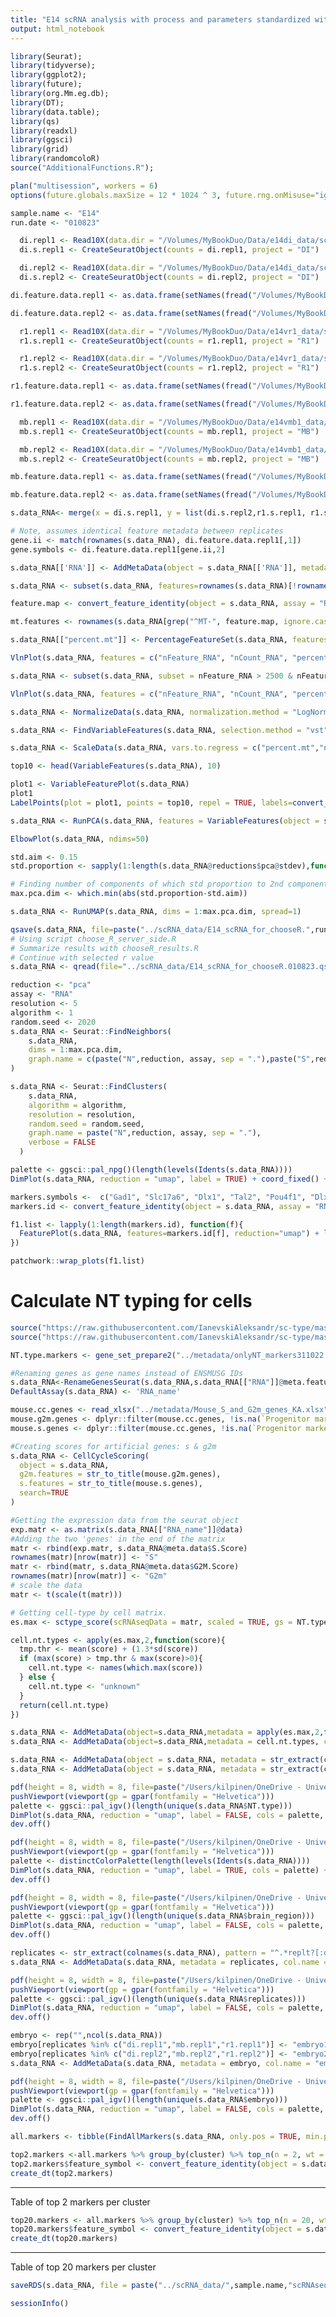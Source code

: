 ```yaml
---
title: "E14 scRNA analysis with process and parameters standardized with rV2 project"
output: html_notebook
---
```


```r
library(Seurat);
library(tidyverse);
library(ggplot2);
library(future);
library(org.Mm.eg.db);
library(DT);
library(data.table);
library(qs)
library(readxl)
library(ggsci)
library(grid)
library(randomcoloR)
source("AdditionalFunctions.R");
```

```r
plan("multisession", workers = 6)
options(future.globals.maxSize = 12 * 1024 ^ 3, future.rng.onMisuse="ignore")
```

```r
sample.name <- "E14"
run.date <- "010823"
```

```r
  di.repl1 <- Read10X(data.dir = "/Volumes/MyBookDuo/Data/e14di_data/scRNA/E14_DI_1_RNA/outs/filtered_feature_bc_matrix/", gene.column = 1)
  di.s.repl1 <- CreateSeuratObject(counts = di.repl1, project = "DI")

  di.repl2 <- Read10X(data.dir = "/Volumes/MyBookDuo/Data/e14di_data/scRNA/E14_DI_2_RNA/outs/filtered_feature_bc_matrix/", gene.column = 1)
  di.s.repl2 <- CreateSeuratObject(counts = di.repl2, project = "DI")
```

```r
di.feature.data.repl1 <- as.data.frame(setNames(fread("/Volumes/MyBookDuo/Data/e14di_data/scRNA/E14_DI_1_RNA/outs/filtered_feature_bc_matrix/features.tsv.gz", header=FALSE), c("ensg_id","gene_name","exp_type")))

di.feature.data.repl2 <- as.data.frame(setNames(fread("/Volumes/MyBookDuo/Data/e14di_data/scRNA/E14_DI_2_RNA/outs/filtered_feature_bc_matrix/features.tsv.gz", header=FALSE), c("ensg_id","gene_name","exp_type")))
```

```r
  r1.repl1 <- Read10X(data.dir = "/Volumes/MyBookDuo/Data/e14vr1_data/scRNA/E14vR1_1_RNA/outs/filtered_feature_bc_matrix/", gene.column = 1)
  r1.s.repl1 <- CreateSeuratObject(counts = r1.repl1, project = "R1")

  r1.repl2 <- Read10X(data.dir = "/Volumes/MyBookDuo/Data/e14vr1_data/scRNA/E14vR1_2_RNA/outs/filtered_feature_bc_matrix/", gene.column = 1)
  r1.s.repl2 <- CreateSeuratObject(counts = r1.repl2, project = "R1")
```

```r
r1.feature.data.repl1 <- as.data.frame(setNames(fread("/Volumes/MyBookDuo/Data/e14vr1_data/scRNA/E14vR1_1_RNA/outs/filtered_feature_bc_matrix/features.tsv.gz", header=FALSE), c("ensg_id","gene_name","exp_type")))

r1.feature.data.repl2 <- as.data.frame(setNames(fread("/Volumes/MyBookDuo/Data/e14vr1_data/scRNA/E14vR1_2_RNA/outs/filtered_feature_bc_matrix/features.tsv.gz", header=FALSE), c("ensg_id","gene_name","exp_type")))
```

```r
  mb.repl1 <- Read10X(data.dir = "/Volumes/MyBookDuo/Data/e14vmb1_data/scRNA/E14VMB_1_RNA/outs/filtered_feature_bc_matrix/", gene.column = 1)
  mb.s.repl1 <- CreateSeuratObject(counts = mb.repl1, project = "MB")

  mb.repl2 <- Read10X(data.dir = "/Volumes/MyBookDuo/Data/e14vmb1_data/scRNA/E14VMB_2_RNA/outs/filtered_feature_bc_matrix/", gene.column = 1)
  mb.s.repl2 <- CreateSeuratObject(counts = mb.repl2, project = "MB")
```

```r
mb.feature.data.repl1 <- as.data.frame(setNames(fread("/Volumes/MyBookDuo/Data/e14vmb1_data/scRNA/E14VMB_1_RNA/outs/filtered_feature_bc_matrix/features.tsv.gz", header=FALSE), c("ensg_id","gene_name","exp_type")))

mb.feature.data.repl2 <- as.data.frame(setNames(fread("/Volumes/MyBookDuo/Data/e14vmb1_data/scRNA/E14VMB_2_RNA/outs/filtered_feature_bc_matrix/features.tsv.gz", header=FALSE), c("ensg_id","gene_name","exp_type")))
```

```r
s.data_RNA<- merge(x = di.s.repl1, y = list(di.s.repl2,r1.s.repl1, r1.s.repl2, mb.s.repl1, mb.s.repl2), add.cell.ids = c( "di.repl1", "di.repl2", "r1.repl1", "r1.repl2", "mb.repl1", "mb.repl2"), project = "e14.rna.data")
```

```r
# Note, assumes identical feature metadata between replicates
gene.ii <- match(rownames(s.data_RNA), di.feature.data.repl1[,1])
gene.symbols <- di.feature.data.repl1[gene.ii,2]

s.data_RNA[['RNA']] <- AddMetaData(object = s.data_RNA[['RNA']], metadata = gene.symbols, col.name="feature_symbol")
```

```r
s.data_RNA <- subset(s.data_RNA, features=rownames(s.data_RNA)[!rownames(s.data_RNA)=="TDTOMATOG"])
```

```r
feature.map <- convert_feature_identity(object = s.data_RNA, assay = "RNA", features = rownames(s.data_RNA), feature.format = "ens")

mt.features <- rownames(s.data_RNA[grep("^MT-", feature.map, ignore.case = T)])

s.data_RNA[["percent.mt"]] <- PercentageFeatureSet(s.data_RNA, features = mt.features)
```

```r
VlnPlot(s.data_RNA, features = c("nFeature_RNA", "nCount_RNA", "percent.mt"), ncol = 3)
```

```r
s.data_RNA <- subset(s.data_RNA, subset = nFeature_RNA > 2500 & nFeature_RNA < 6000 & percent.mt < 15)
```

```r
VlnPlot(s.data_RNA, features = c("nFeature_RNA", "nCount_RNA", "percent.mt"), ncol = 3)
```

```r
s.data_RNA <- NormalizeData(s.data_RNA, normalization.method = "LogNormalize", scale.factor = 10000)
```

```r
s.data_RNA <- FindVariableFeatures(s.data_RNA, selection.method = "vst", nfeatures = 3000)
```

```r
s.data_RNA <- ScaleData(s.data_RNA, vars.to.regress = c("percent.mt","nFeature_RNA","nCount_RNA"))
```

```r
top10 <- head(VariableFeatures(s.data_RNA), 10)
```

```r
plot1 <- VariableFeaturePlot(s.data_RNA)
plot1
LabelPoints(plot = plot1, points = top10, repel = TRUE, labels=convert_feature_identity(object = s.data_RNA, assay = "RNA", features = top10, feature.format = "ens"))
```


```r
s.data_RNA <- RunPCA(s.data_RNA, features = VariableFeatures(object = s.data_RNA))
```

```r
ElbowPlot(s.data_RNA, ndims=50)
```

```r
std.aim <- 0.15
std.proportion <- sapply(1:length(s.data_RNA@reductions$pca@stdev),function(x){s.data_RNA@reductions$pca@stdev[x]/s.data_RNA@reductions$pca@stdev[1]})

# Finding number of components of which std proportion to 2nd component is closest to std.aim
max.pca.dim <- which.min(abs(std.proportion-std.aim))
```

```r
s.data_RNA <- RunUMAP(s.data_RNA, dims = 1:max.pca.dim, spread=1)
```

```r
qsave(s.data_RNA, file=paste("../scRNA_data/E14_scRNA_for_chooseR.",run.date,".qs",sep=""), nthreads = 6)
# Using script choose_R_server_side.R 
# Summarize results with chooseR_results.R
# Continue with selected r value
s.data_RNA <- qread(file="../scRNA_data/E14_scRNA_for_chooseR.010823.qs", nthreads = 6)
```


```r
reduction <- "pca"
assay <- "RNA"
resolution <- 5
algorithm <- 1
random.seed <- 2020
s.data_RNA <- Seurat::FindNeighbors(
    s.data_RNA,
    dims = 1:max.pca.dim,
    graph.name = c(paste("N",reduction, assay, sep = "."),paste("S",reduction, assay, sep = "."))
)

s.data_RNA <- Seurat::FindClusters(
    s.data_RNA,
	algorithm = algorithm,
    resolution = resolution,
	random.seed = random.seed,
    graph.name = paste("N",reduction, assay, sep = "."),
    verbose = FALSE
  )

```

```r
palette <- ggsci::pal_npg()(length(levels(Idents(s.data_RNA))))
DimPlot(s.data_RNA, reduction = "umap", label = TRUE) + coord_fixed() + theme(legend.pos="none")
```

```r
markers.symbols <-  c("Gad1", "Slc17a6", "Dlx1", "Tal2", "Pou4f1", "Dlx2","Ascl1","Nkx2-2", "Sst")
markers.id <- convert_feature_identity(object = s.data_RNA, assay = "RNA", features = markers.symbols, feature.format = "symbol")

f1.list <- lapply(1:length(markers.id), function(f){
  FeaturePlot(s.data_RNA, features=markers.id[f], reduction="umap") + labs(title=markers.symbols[f])
})

patchwork::wrap_plots(f1.list)
```


# Calculate NT typing for cells

```r
source("https://raw.githubusercontent.com/IanevskiAleksandr/sc-type/master/R/gene_sets_prepare.R")
source("https://raw.githubusercontent.com/IanevskiAleksandr/sc-type/master/R/sctype_score_.R")

NT.type.markers <- gene_set_prepare2("../metadata/onlyNT_markers311022.xlsx", "Brain")

#Renaming genes as gene names instead of ENSMUSG IDs
s.data_RNA<-RenameGenesSeurat(s.data_RNA,s.data_RNA[["RNA"]]@meta.features[,1])
DefaultAssay(s.data_RNA) <- 'RNA_name'

mouse.cc.genes <- read_xlsx("../metadata/Mouse_S_and_G2m_genes_KA.xlsx", sheet = "Sheet2")
mouse.g2m.genes <- dplyr::filter(mouse.cc.genes, !is.na(`Progenitor marker`) & phase=="G2m") %>% pull(gene_name)
mouse.s.genes <- dplyr::filter(mouse.cc.genes, !is.na(`Progenitor marker`) & phase=="S") %>% pull(gene_name)

#Creating scores for artificial genes: s & g2m 
s.data_RNA <- CellCycleScoring(
  object = s.data_RNA,
  g2m.features = str_to_title(mouse.g2m.genes),
  s.features = str_to_title(mouse.s.genes),
  search=TRUE
)

#Getting the expression data from the seurat object
exp.matr <- as.matrix(s.data_RNA[["RNA_name"]]@data)
#Adding the two 'genes' in the end of the matrix
matr <- rbind(exp.matr, s.data_RNA@meta.data$S.Score)
rownames(matr)[nrow(matr)] <- "S"
matr <- rbind(matr, s.data_RNA@meta.data$G2M.Score)
rownames(matr)[nrow(matr)] <- "G2m"
# scale the data 
matr <- t(scale(t(matr)))
```

```r
# Getting cell-type by cell matrix.
es.max <- sctype_score(scRNAseqData = matr, scaled = TRUE, gs = NT.type.markers$gs_positive, gs2 = NT.type.markers$gs_negative)

cell.nt.types <- apply(es.max,2,function(score){
  tmp.thr <- mean(score) + (1.3*sd(score))
  if (max(score) > tmp.thr & max(score)>0){
    cell.nt.type <- names(which.max(score))
  } else {
    cell.nt.type <- "unknown"
  }
  return(cell.nt.type)
})

s.data_RNA <- AddMetaData(object=s.data_RNA,metadata = apply(es.max,2,function(x){names(which.max(x))}), col.name = "NT.type.max")
s.data_RNA <- AddMetaData(object=s.data_RNA,metadata = cell.nt.types, col.name = "NT.type")
```

```r
s.data_RNA <- AddMetaData(object = s.data_RNA, metadata = str_extract(colnames(s.data_RNA), pattern = "[a-z]{2}_\\d{1}|[r1]{2}_\\d{1}"), col.name = "brain_region.replicate")
s.data_RNA <- AddMetaData(object = s.data_RNA, metadata = str_extract(colnames(s.data_RNA), pattern = "[a-z]{2}|[r1]{2}"), col.name = "brain_region")
```

```r
pdf(height = 8, width = 8, file=paste("/Users/kilpinen/OneDrive - University of Helsinki/Neuronal Feature Space/Figures/plots for figures/scRNA_NT_type_UMAP.",run.date,".pdf",sep=""))
pushViewport(viewport(gp = gpar(fontfamily = "Helvetica")))
palette <- ggsci::pal_igv()(length(unique(s.data_RNA$NT.type)))
DimPlot(s.data_RNA, reduction = "umap", label = FALSE, cols = palette, group.by = "NT.type", shuffle = TRUE) + coord_fixed() + ggtitle("")
dev.off()
```

```r
pdf(height = 8, width = 8, file=paste("/Users/kilpinen/OneDrive - University of Helsinki/Neuronal Feature Space/Figures/plots for figures/scRNA_UMAP.",run.date,".pdf",sep=""))
pushViewport(viewport(gp = gpar(fontfamily = "Helvetica")))
palette <- distinctColorPalette(length(levels(Idents(s.data_RNA))))
DimPlot(s.data_RNA, reduction = "umap", label = TRUE, cols = palette) + coord_fixed() + ggtitle("") + NoLegend()
dev.off()
```

```r
pdf(height = 8, width = 8, file=paste("/Users/kilpinen/OneDrive - University of Helsinki/Neuronal Feature Space/Figures/plots for figures/scRNA_UMAP_brain_region.",run.date,".pdf",sep=""))
pushViewport(viewport(gp = gpar(fontfamily = "Helvetica")))
palette <- ggsci::pal_igv()(length(unique(s.data_RNA$brain_region)))
DimPlot(s.data_RNA, reduction = "umap", label = FALSE, cols = palette, group.by = "brain_region") + coord_fixed() + ggtitle("")
dev.off()
```

```r
replicates <- str_extract(colnames(s.data_RNA), pattern = "^.*replt?[:digit:]+")
s.data_RNA <- AddMetaData(s.data_RNA, metadata = replicates, col.name = "replicates")

pdf(height = 8, width = 8, file=paste("/Users/kilpinen/OneDrive - University of Helsinki/Neuronal Feature Space/Figures/plots for figures/scRNA_UMAP_replicates.",run.date,".pdf",sep=""))
pushViewport(viewport(gp = gpar(fontfamily = "Helvetica")))
palette <- ggsci::pal_igv()(length(unique(s.data_RNA$replicates)))
DimPlot(s.data_RNA, reduction = "umap", label = FALSE, cols = palette, group.by = "replicates", shuffle = TRUE) + coord_fixed() + ggtitle("")
dev.off()
```

```r
embryo <- rep("",ncol(s.data_RNA))
embryo[replicates %in% c("di.repl1","mb.repl1","r1.repl1")] <- "embryo1"
embryo[replicates %in% c("di.repl2","mb.repl2","r1.repl2")] <- "embryo2"
s.data_RNA <- AddMetaData(s.data_RNA, metadata = embryo, col.name = "embryo")

pdf(height = 8, width = 8, file=paste("/Users/kilpinen/OneDrive - University of Helsinki/Neuronal Feature Space/Figures/plots for figures/scRNA_UMAP_embryo.",run.date,".pdf",sep=""))
pushViewport(viewport(gp = gpar(fontfamily = "Helvetica")))
palette <- ggsci::pal_igv()(length(unique(s.data_RNA$embryo)))
DimPlot(s.data_RNA, reduction = "umap", label = FALSE, cols = palette, group.by = "embryo") + coord_fixed() + ggtitle("")
dev.off()
```


```r
all.markers <- tibble(FindAllMarkers(s.data_RNA, only.pos = TRUE, min.pct = 0.25, logfc.threshold = 0.25))
```

```r
top2.markers <-all.markers %>% group_by(cluster) %>% top_n(n = 2, wt = avg_log2FC)
top2.markers$feature_symbol <- convert_feature_identity(object = s.data_RNA, assay = "RNA", features = pull(top2.markers, gene), feature.format = "ens")
create_dt(top2.markers)
```

---

Table of top 2 markers per cluster

```r
top20.markers <- all.markers %>% group_by(cluster) %>% top_n(n = 20, wt = avg_log2FC)
top20.markers$feature_symbol <- convert_feature_identity(object = s.data_RNA, assay = "RNA", features = pull(top20.markers, gene), feature.format = "ens")
create_dt(top20.markers)
```

---

Table of top 20 markers per cluster

```r
saveRDS(s.data_RNA, file = paste("../scRNA_data/",sample.name,"scRNAseq.",run.date,".Rds", sep=""))
```


```r
sessionInfo()
```
